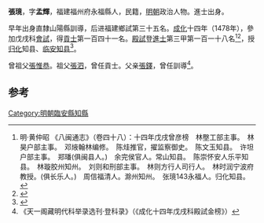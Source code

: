 '''張璄'''，字'''孟輝'''，福建福州府永福縣人，民籍，[[明朝|明朝]]政治人物。進士出身。

早年出身直隸山陽縣訓導，后进福建鄉試第三十五名。[[成化|成化]]十四年（1478年），參加戊戌科[[會試|會試]]，得[[貢士|貢士]]第一百四十一名。[[殿試|殿試]]登[[進士|進士]]第三甲第一百一十八名<ref>明·黄仲昭 《八闽通志》（卷四十八）：十四年戊戌曾彦榜　林壂工部主事。　林昊户部主事。　邓焲翰林编修。　陈烓推官，擢监察御史。　陈文玉知县。　许坦户部主事。　郑璠(俱闽县人。)　余完侯官人。常山知县。　陈崇怀安人乐平知县。　林璇胶州知州。　刘则和刑部主事。　林则方行人司行人。　林时润宁波府教授。(俱长乐人。)　周信福清人。滁州知州。　张璄143永福人。归化知县。</ref><ref>{{cite web|title=《福州府志（清·乾隆）》选举四|url=http://www.fzdqw.com/ShowText.asp?ToBook=1411&index=96&|publisher=福州地情网|accessdate=2014-05-04|deadurl=yes|archiveurl=https://web.archive.org/web/20140504191714/http://www.fzdqw.com/ShowText.asp?ToBook=1411&index=96&|archivedate=2014-05-04}}</ref>，授[[归化|归化]]知县、[[临安|临安]][[知县|知县]]<ref>{{cite news|title=第二节　历代永泰籍进士|url=http://www.ytfzw.com.cn/book/story.php?id=1479|accessdate=2013-09-15|newspaper=福州市永泰县地方志编纂委员会|archive-date=2014-04-08|archive-url=https://web.archive.org/web/20140408215015/http://www.ytfzw.com.cn/book/story.php?id=1479|dead-url=yes}}</ref>。

曾祖父[[張惟恭|張惟恭]]。祖父[[張泗|張泗]]，曾任貢士。父亲[[張鐸|張鐸]]，曾任訓導<ref>《天一阁藏明代科举录选刊·登科录》（《成化十四年戊戌科殿試金榜》）</ref>。

==参考==
{{reflist}}
{{明朝人物小作品}}
{{成化十四年戊戌科殿試金榜}}

[[Category:明朝臨安縣知縣|Category:明朝臨安縣知縣]]